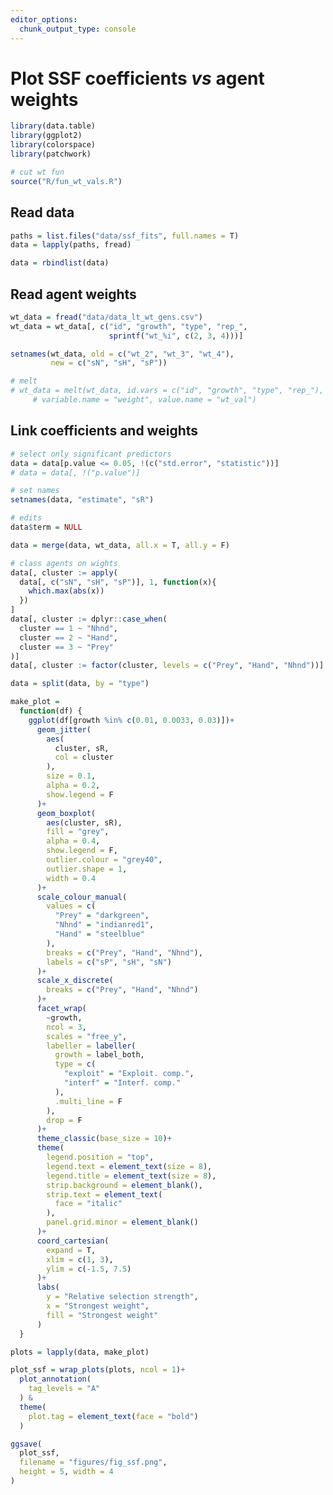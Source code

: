 ```yaml
---
editor_options: 
  chunk_output_type: console
---
```


# Plot SSF coefficients _vs_ agent weights

```r
library(data.table)
library(ggplot2)
library(colorspace)
library(patchwork)

# cut wt fun
source("R/fun_wt_vals.R")
```

## Read data

```r
paths = list.files("data/ssf_fits", full.names = T)
data = lapply(paths, fread)

data = rbindlist(data)
```

## Read agent weights

```r
wt_data = fread("data/data_lt_wt_gens.csv")
wt_data = wt_data[, c("id", "growth", "type", "rep_", 
                      sprintf("wt_%i", c(2, 3, 4)))]

setnames(wt_data, old = c("wt_2", "wt_3", "wt_4"), 
         new = c("sN", "sH", "sP"))

# melt
# wt_data = melt(wt_data, id.vars = c("id", "growth", "type", "rep_"), 
     # variable.name = "weight", value.name = "wt_val")
```

## Link coefficients and weights

```r
# select only significant predictors
data = data[p.value <= 0.05, !(c("std.error", "statistic"))]
# data = data[, !("p.value")]

# set names
setnames(data, "estimate", "sR")

# edits
data$term = NULL

data = merge(data, wt_data, all.x = T, all.y = F)
```

```r
# class agents on wights
data[, cluster := apply(
  data[, c("sN", "sH", "sP")], 1, function(x){
    which.max(abs(x))
  })
]
data[, cluster := dplyr::case_when(
  cluster == 1 ~ "Nhnd",
  cluster == 2 ~ "Hand",
  cluster == 3 ~ "Prey"
)]
data[, cluster := factor(cluster, levels = c("Prey", "Hand", "Nhnd"))]

data = split(data, by = "type")
```

```r
make_plot = 
  function(df) {
    ggplot(df[growth %in% c(0.01, 0.0033, 0.03)])+
      geom_jitter(
        aes(
          cluster, sR,
          col = cluster
        ),
        size = 0.1,
        alpha = 0.2,
        show.legend = F
      )+
      geom_boxplot(
        aes(cluster, sR),
        fill = "grey",
        alpha = 0.4,
        show.legend = F,
        outlier.colour = "grey40",
        outlier.shape = 1,
        width = 0.4
      )+
      scale_colour_manual(
        values = c(
          "Prey" = "darkgreen",
          "Nhnd" = "indianred1",
          "Hand" = "steelblue"
        ),
        breaks = c("Prey", "Hand", "Nhnd"),
        labels = c("sP", "sH", "sN")
      )+
      scale_x_discrete(
        breaks = c("Prey", "Hand", "Nhnd")
      )+
      facet_wrap(
        ~growth, 
        ncol = 3, 
        scales = "free_y",
        labeller = labeller(
          growth = label_both,
          type = c(
            "exploit" = "Exploit. comp.",
            "interf" = "Interf. comp."
          ),
          .multi_line = F
        ), 
        drop = F
      )+
      theme_classic(base_size = 10)+
      theme(
        legend.position = "top",
        legend.text = element_text(size = 8),
        legend.title = element_text(size = 8),
        strip.background = element_blank(),
        strip.text = element_text(
          face = "italic"
        ),
        panel.grid.minor = element_blank()
      )+
      coord_cartesian(
        expand = T,
        xlim = c(1, 3),
        ylim = c(-1.5, 7.5)
      )+
      labs(
        y = "Relative selection strength",
        x = "Strongest weight",
        fill = "Strongest weight"
      )
  }
```

```r
plots = lapply(data, make_plot)

plot_ssf = wrap_plots(plots, ncol = 1)+
  plot_annotation(
    tag_levels = "A"
  ) &
  theme(
    plot.tag = element_text(face = "bold")
  )

ggsave(
  plot_ssf,
  filename = "figures/fig_ssf.png",
  height = 5, width = 4
)
```

